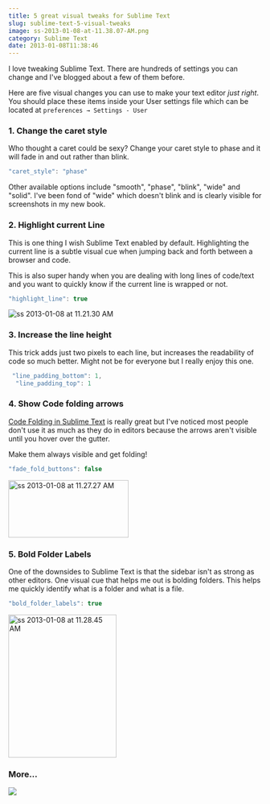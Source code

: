 ```yaml
---
title: 5 great visual tweaks for Sublime Text
slug: sublime-text-5-visual-tweaks
image: ss-2013-01-08-at-11.38.07-AM.png
category: Sublime Text
date: 2013-01-08T11:38:46
---
```


I love tweaking Sublime Text. There are hundreds of settings you can change and I've blogged about a few of them before.

Here are five visual changes you can use to make your text editor <em>just right</em>. You should place these items inside your User settings file which can be located at `preferences → Settings - User`

<h3>1. Change the caret style</h3>

Who thought a caret could be sexy? Change your caret style to phase and it will fade in and out rather than blink.


```js
"caret_style": "phase"
```

Other available options include "smooth", "phase", "blink", "wide" and "solid". I've been fond of "wide" which doesn't blink and is clearly visible for screenshots in my new book.

<h3>2. Highlight current Line</h3>

This is one thing I wish Sublime Text enabled by default. Highlighting the current line is a subtle visual cue when jumping back and forth between a browser and code.

This is also super handy when you are dealing with long lines of code/text and you want to quickly know if the current line is wrapped or not.


```js
"highlight_line": true
```

<img class="aligncenter size-medium wp-image-641" src="ss-2013-01-08-at-11.21.30-AM.png" alt="ss 2013-01-08 at 11.21.30 AM" />

<h3>3. Increase the line height</h3>

This trick adds just two pixels to each line, but increases the readability of code so much better. Might not be for everyone but I really enjoy this one.


```js
 "line_padding_bottom": 1,
  "line_padding_top": 1
```

<h3>4. Show Code folding arrows</h3>

<a href="http://wesbos.com/sublime-text-code-folding/">Code Folding in Sublime Text</a> is really great but I've noticed most people don't use it as much as they do in editors because the arrows aren't visible until you hover over the gutter.

Make them always visible and get folding!


```js
"fade_fold_buttons": false
```

<img class="aligncenter size-full wp-image-642" src="ss-2013-01-08-at-11.27.27-AM.png" alt="ss 2013-01-08 at 11.27.27 AM" width="239" height="114" />

<h3>5. Bold Folder Labels</h3>

One of the downsides to Sublime Text is that the sidebar isn't as strong as other editors. One visual cue that helps me out is bolding folders. This helps me quickly identify what is a folder and what is a file.


```js
"bold_folder_labels": true
```

<img class="aligncenter size-full wp-image-643" src="ss-2013-01-08-at-11.28.45-AM.png" alt="ss 2013-01-08 at 11.28.45 AM" width="215" height="284" />

<h3>More...</h3>

<a href="https://sublimetextbook.com/?utm_source=5tips&utm_medium=banner&utm_campaign=product"><img src="facebook-share2.png" /></a>